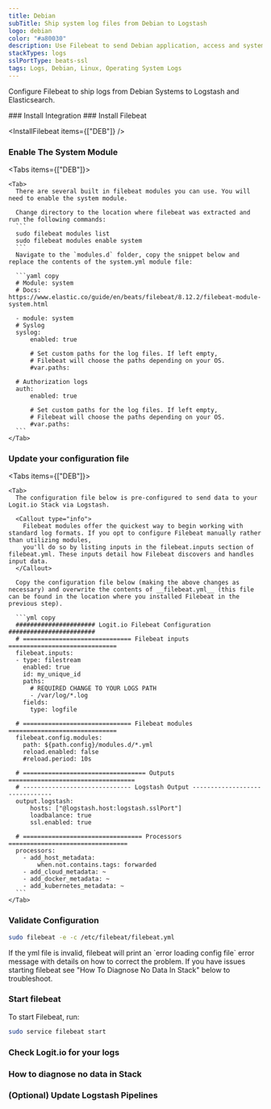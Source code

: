 ```yaml
---
title: Debian
subTitle: Ship system log files from Debian to Logstash
logo: debian
color: "#a80030"
description: Use Filebeat to send Debian application, access and system logs to your ELK stacks. Configure Filebeat to send Debian system logs to Logstash or Elasticsearch.
stackTypes: logs
sslPortType: beats-ssl
tags: Logs, Debian, Linux, Operating System Logs
---
```


Configure Filebeat to ship logs from Debian Systems to Logstash and Elasticsearch.

<Steps>
  ### Install Integration
  <InstallIntegration/>
  ### Install Filebeat

  <InstallFilebeat items={["DEB"]} />

  ### Enable The System Module
  <Tabs items={["DEB"]}>
  
    <Tab>
      There are several built in filebeat modules you can use. You will need to enable the system module.

      Change directory to the location where filebeat was extracted and run the following commands:
      ```
      sudo filebeat modules list
      sudo filebeat modules enable system
      ```
      Navigate to the `modules.d` folder, copy the snippet below and replace the contents of the system.yml module file:

      ```yaml copy
      # Module: system
      # Docs: https://www.elastic.co/guide/en/beats/filebeat/8.12.2/filebeat-module-system.html

      - module: system
      # Syslog
      syslog:
          enabled: true

          # Set custom paths for the log files. If left empty,
          # Filebeat will choose the paths depending on your OS.
          #var.paths:

      # Authorization logs
      auth:
          enabled: true

          # Set custom paths for the log files. If left empty,
          # Filebeat will choose the paths depending on your OS.
          #var.paths:
      ```
    </Tab>
  </Tabs>

  ### Update your configuration file

  <Tabs items={["DEB"]}>
    
    <Tab>
      The configuration file below is pre-configured to send data to your Logit.io Stack via Logstash.

      <Callout type="info">
        Filebeat modules offer the quickest way to begin working with standard log formats. If you opt to configure Filebeat manually rather than utilizing modules, 
        you'll do so by listing inputs in the filebeat.inputs section of filebeat.yml. These inputs detail how Filebeat discovers and handles input data. 
      </Callout>

      Copy the configuration file below (making the above changes as necessary) and overwrite the contents of __filebeat.yml__ (this file can be found in the location where you installed Filebeat in the previous step).
    
      ```yml copy
      ###################### Logit.io Filebeat Configuration ########################
      # ============================== Filebeat inputs ==============================
      filebeat.inputs:
      - type: filestream
        enabled: true
        id: my_unique_id
        paths:
          # REQUIRED CHANGE TO YOUR LOGS PATH
          - /var/log/*.log
        fields:
          type: logfile  

      # ============================== Filebeat modules ==============================
      filebeat.config.modules:
        path: ${path.config}/modules.d/*.yml
        reload.enabled: false
        #reload.period: 10s

      # ================================== Outputs ===================================
      # ------------------------------ Logstash Output -------------------------------
      output.logstash:
          hosts: ["@logstash.host:logstash.sslPort"]
          loadbalance: true
          ssl.enabled: true

      # ================================= Processors =================================
      processors:
        - add_host_metadata:
            when.not.contains.tags: forwarded
        - add_cloud_metadata: ~
        - add_docker_metadata: ~
        - add_kubernetes_metadata: ~
      ```
    </Tab>
    
  </Tabs>

  ### Validate Configuration

  ```bash copy
  sudo filebeat -e -c /etc/filebeat/filebeat.yml
  ```

  <Callout type="info">   
    If the yml file is invalid, filebeat will print an `error loading config file` error message with details on how to correct the problem. If you have 
    issues starting filebeat see "How To Diagnose No Data In Stack" below to troubleshoot.
  </Callout>

  ### Start filebeat

  To start Filebeat, run:

  ```bash copy
  sudo service filebeat start
  ```

  ### Check Logit.io for your logs

  <LaunchStack utmMedium="logs" utmCampaign="debian" source="debian" />

  ### How to diagnose no data in Stack

  <DiagnoseNoData />

  ### (Optional) Update Logstash Pipelines

  <LogstashPipeline />

</Steps>